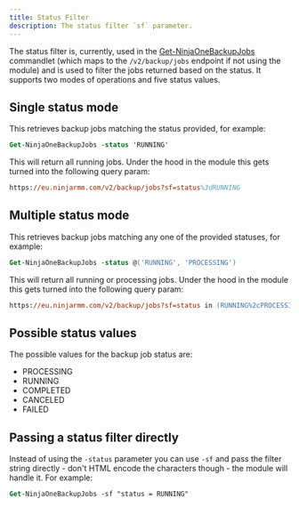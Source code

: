```yaml
---
title: Status Filter
description: The status filter `sf` parameter.
---
```


The status filter is, currently, used in the [Get-NinjaOneBackupJobs](../commandlets/get/Get-NinjaOneBackupJobs.mdx) commandlet (which maps to the `/v2/backup/jobs` endpoint if not using the module) and is used to filter the jobs returned based on the status. It supports two modes of operations and five status values.

## Single status mode

This retrieves backup jobs matching the status provided, for example:

```ps
Get-NinjaOneBackupJobs -status 'RUNNING'
```

This will return all running jobs. Under the hood in the module this gets turned into the following query param:

```ps
https://eu.ninjarmm.com/v2/backup/jobs?sf=status%3dRUNNING
```

## Multiple status mode

This retrieves backup jobs matching any one of the provided statuses, for example:

```ps
Get-NinjaOneBackupJobs -status @('RUNNING', 'PROCESSING')
```

This will return all running or processing jobs. Under the hood in the module this gets turned into the following query param:

```ps
https://eu.ninjarmm.com/v2/backup/jobs?sf=status in (RUNNING%2cPROCESSING)
```

## Possible status values

The possible values for the backup job status are:

* PROCESSING
* RUNNING
* COMPLETED
* CANCELED
* FAILED

## Passing a status filter directly

Instead of using the `-status` parameter you can use `-sf` and pass the filter string directly - don't HTML encode the characters though - the module will handle it. For example:

```ps
Get-NinjaOneBackupJobs -sf "status = RUNNING"
```